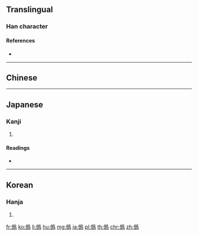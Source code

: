 {{also|伪|偽}}
==Translingual==

===Han character===
{{Han char|rn=9|rad=人|as=12|sn=14|four=|canj=OBHF|ids=⿰亻爲}}

====References====
* {{Han ref|kx=0117.020|dkj=01105|dj=0248.080|hdz=80009.030|uh=50DE|ud=20702}}

----

==Chinese==
{{zh-see|偽|v}}

----

==Japanese==

===Kanji===
{{ja-kanji|grade=|rs=人12|style=ky|shin=偽}}

# {{defn|lang=ja|sort=人12}}

====Readings====
* {{ja-readings|on=[[ぎ]] (gi), [[か]] (ka)|kun=[[いつわる]] (itsuwaru), [[にせ]] (nise), [[いつわり]] (itsuwari)}}

----

==Korean==

===Hanja===
{{ko-hanja|hangeul=위|rv=wi|mr=wi}}

# {{defn|lang=ko|sort=人12}}

[[fr:僞]]
[[ko:僞]]
[[li:僞]]
[[hu:僞]]
[[mg:僞]]
[[ja:僞]]
[[pl:僞]]
[[th:僞]]
[[chr:僞]]
[[zh:僞]]